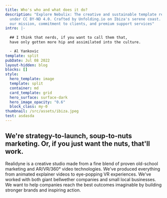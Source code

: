 ```yaml
---
title: Who's who and what does it do?
description: "Explore Nebulix: The creative and sustainable template released
  under CC BY-ND 4.0. Crafted by Unfolding.io on Ibiza's serene coast. Discover
  our mission, commitment to clients, and premium support services"
intro: |-
  
  ## I think that nerds, if you want to call them that,
  have only gotten more hip and assimilated into the culture.

  - Al Yankovic
template: split
pubDate: Jul 08 2022
layout-hidden: blog
blocks: []
style:
  hero_template: image
  template: split
  container: md
  card_template: grid
  hero_surface: surface-dark
  hero_image_opacity: "0.6"
  block_class: my-0
thumbnail: /src/assets/ibiza.jpeg
test: asdasda
---
```

## We're strategy-to-launch, soup-to-nuts marketing. Or, if you just want the nuts, that'll work. 





Realidyne is a creative studio made from a fine blend of proven old-school marketing and AR/VR/360° video technologies. We've produced everything from animated explainer videos to eye-popping VR experiences. We've worked with both giant bellwether companies and small local businesses. We want to help companies reach the best outcomes imaginable by building stronger brands and inspiring action.
